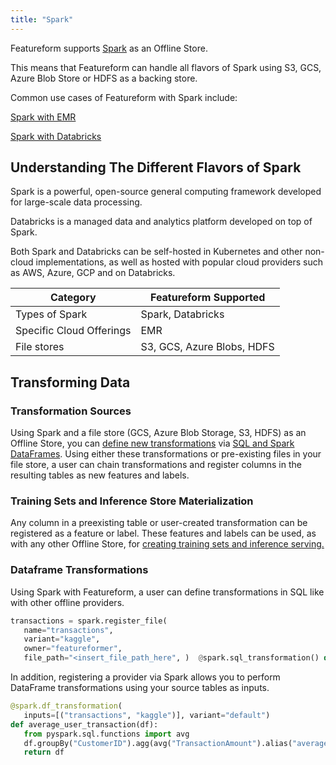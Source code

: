 ```yaml
---
title: "Spark"
---
```


Featureform supports [Spark](https://spark.apache.org/) as an Offline Store.

This means that Featureform can handle all flavors of Spark using S3, GCS, Azure Blob Store or HDFS as a backing store.

Common use cases of Featureform with Spark include:

[Spark with EMR](/providers/spark_emr)

[Spark with Databricks](/providers/spark_databricks)

## Understanding The Different Flavors of Spark

Spark is a powerful, open-source general computing framework developed for large-scale data processing.

Databricks is a managed data and analytics platform developed on top of Spark.

Both Spark and Databricks can be self-hosted in Kubernetes and other non-cloud implementations, as well as hosted with popular cloud providers such as AWS, Azure, GCP and on Databricks.

| Category                 | Featureform Supported      |
| ------------------------ | -------------------------- |
| Types of Spark           | Spark, Databricks          |
| Specific Cloud Offerings | EMR                        |
| File stores              | S3, GCS, Azure Blobs, HDFS |

## Transforming Data

### Transformation Sources

Using Spark and a file store (GCS, Azure Blob Storage, S3, HDFS) as an Offline Store, you can [define new transformations](/getting-started/transforming-data) via [SQL and Spark DataFrames](https://spark.apache.org/docs/latest/sql-programming-guide.html). Using either these transformations or pre-existing files in your file store, a user can chain transformations and register columns in the resulting tables as new features and labels.

### Training Sets and Inference Store Materialization

Any column in a preexisting table or user-created transformation can be registered as a feature or label. These features and labels can be used, as with any other Offline Store, for [creating training sets and inference serving.](/getting-started/defining-features-labels-and-training-sets)

### Dataframe Transformations

Using Spark with Featureform, a user can define transformations in SQL like with other offline providers.

```py spark\_quickstart.py
transactions = spark.register_file(
   name="transactions",
   variant="kaggle",
   owner="featureformer",
   file_path="<insert_file_path_here", )  @spark.sql_transformation() def max_transaction_amount(): """the average transaction amount for a user """ return "select customerid as user_id, max(transactionamount) " \ "as max_transaction_amt from {{transactions.kaggle}} group by user_id"< code></insert_file_path_here",>
```

In addition, registering a provider via Spark allows you to perform DataFrame transformations using your source tables as inputs.

```py spark\_quickstart.py
@spark.df_transformation(
   inputs=[("transactions", "kaggle")], variant="default")
def average_user_transaction(df):
   from pyspark.sql.functions import avg
   df.groupBy("CustomerID").agg(avg("TransactionAmount").alias("average_user_transaction"))
   return df
```